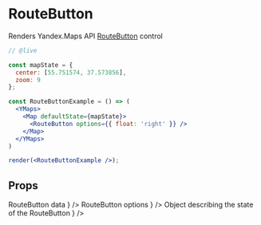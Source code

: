 


# RouteButton

Renders Yandex.Maps API [RouteButton][control] control

```jsx
// @live

const mapState = {
  center: [55.751574, 37.573856],
  zoom: 9
};

const RouteButtonExample = () => (
  <YMaps>
    <Map defaultState={mapState}>
      <RouteButton options={{ float: 'right' }} />
    </Map>
  </YMaps>
)

render(<RouteButtonExample />);
```

## Props

<Props>
  <PropItem
    name="defaultData"
    secondaryName="data"
    type="Object"
    description={
      <Link
        href="https://tech.yandex.com/maps/doc/jsapi/2.1/ref/reference/control.RouteButton-docpage/#control.RouteButton__param-parameters.data"
      >
        RouteButton data
      </Link>
    }
  />
  <PropItem
    name="defaultOptions"
    secondaryName="options"
    type="Object"
    description={
      <Link
        href="https://tech.yandex.com/maps/doc/jsapi/2.1/ref/reference/control.RouteButton-docpage/#control.RouteButton__param-parameters.options"
      >
        RouteButton options
      </Link>
    }
  />
  <PropItem
    name="defaultState"
    secondaryName="state"
    type="Object"
    description={
      <Link
        href="https://tech.yandex.com/maps/doc/jsapi/2.1/ref/reference/control.RouteButton-docpage/#control.RouteButton__param-parameters.state"
      >
        Object describing the state of the RouteButton
      </Link>
    }
  />
  <CommonProps componentName="RouteButton" />
</Props>

<Events
  componentName="RouteButton"
  url="https://tech.yandex.com/maps/doc/jsapi/2.1/ref/reference/control.RouteButton-docpage/#control.RouteButton__events-summary"
/>

[control]: https://tech.yandex.com/maps/doc/jsapi/2.1/ref/reference/control.RouteButton-docpage/
